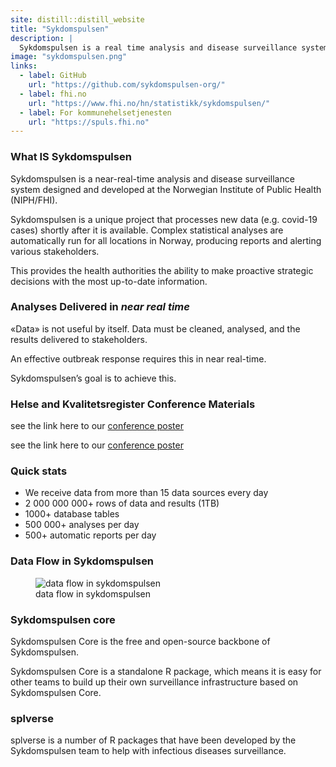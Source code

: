 ```yaml
---
site: distill::distill_website
title: "Sykdomspulsen"
description: |
  Sykdomspulsen is a real time analysis and disease surveillance system designed and developed at the Norwegian Institute of Public Health (NIPH/FHI).
image: "sykdomspulsen.png"
links:
  - label: GitHub
    url: "https://github.com/sykdomspulsen-org/"
  - label: fhi.no
    url: "https://www.fhi.no/hn/statistikk/sykdomspulsen/"
  - label: For kommunehelsetjenesten
    url: "https://spuls.fhi.no"
---
```


### What IS Sykdomspulsen

Sykdomspulsen is a near-real-time analysis and disease surveillance system designed
and developed at the Norwegian Institute of Public Health (NIPH/FHI).

Sykdomspulsen is a unique project that processes new data (e.g. covid-19 cases) shortly after it is available. Complex statistical analyses are automatically run for all locations in Norway, producing reports and alerting various stakeholders.

This provides the health authorities the ability to make proactive strategic decisions with the most up-to-date information.


### Analyses Delivered in _near real time_



«Data» is not useful by itself. Data must be cleaned, analysed, and the results delivered to stakeholders.

An effective outbreak response requires this in near real-time.

Sykdomspulsen's goal is to achieve this.


### Helse and Kvalitetsregister Conference Materials


see the link here to our [conference poster](./images/conference_poster.pdf)

see the link here to our [conference poster](./images/conference_handout.pdf)


### Quick stats

- We receive data from more than 15 data sources every day
- 2 000 000 000+ rows of data and results (1TB)
- 1000+ database tables
- 500 000+ analyses per day
- 500+ automatic reports per day

### Data Flow in Sykdomspulsen


![data flow in sykdomspulsen](./images/data_flow.PNG)


### Sykdomspulsen core

Sykdomspulsen Core is the free and open-source backbone of Sykdomspulsen.

Sykdomspulsen Core is a standalone R package, which means it is easy for other teams to build up their own surveillance infrastructure based on Sykdomspulsen Core.

### splverse

splverse is a number of R packages that have been developed by the Sykdomspulsen team to help with infectious diseases surveillance.
